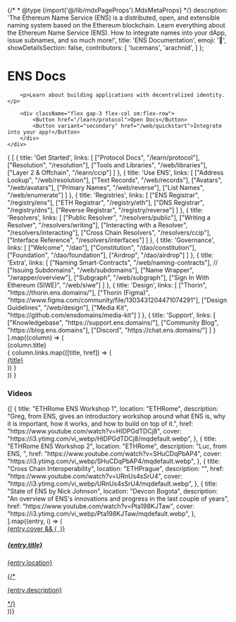 {/* * @type {import('@/lib/mdxPageProps').MdxMetaProps} */}
  description: 'The Ethereum Name Service (ENS) is a distributed, open, and extensible naming system based on the Ethereum blockchain. Learn everything about the Ethereum Name Service (ENS). How to integrate names into your dApp, issue subnames, and so much more!',
  title: 'ENS Documentation',
  emoji: '👋',
  showDetailsSection: false,
  contributors: [
    'lucemans',
    'arachnid',
  ]
};

<div className="bg-ens-light-background-secondary dark:bg-ens-dark-background-secondary">
    <div className="max-w-5xl mx-auto space-y-4 py-16 px-4 sm:px-6">
        <h1>ENS Docs</h1>

        <p>Learn about building applications with decentralized identity.</p>

        <div className="flex gap-3 flex-col sm:flex-row">
            <Button href="/learn/protocol">Open Docs</Button>
            <Button variant="secondary" href="/web/quickstart">Integrate into your app!</Button>
        </div>
    </div>

</div>

<div className="max-w-5xl !mx-auto space-y-6 pt-6 px-4 sm:px-6 w-full">
<div className="grid grid-cols-2 lg:grid-cols-4 gap-6">
    {
        [
            {
                title: 'Get Started',
                links: [
                    ["Protocol Docs", "/learn/protocol"],
                    ["Resolution", "/resolution"],
                    ["Tools and Libraries", "/web/libraries"],
                    ["Layer 2 & Offchain", "/learn/ccip"]
                ]
            },
            {
                title: 'Use ENS',
                links: [
                    ["Address Lookup", "/web/resolution"],
                    ["Text Records", "/web/records"],
                    ["Avatars", "/web/avatars"],
                    ["Primary Names", "/web/reverse"],
                    ["List Names", "/web/enumerate"]
                ]
            },
            {
                title: 'Registries',
                links: [
                    ["ENS Registrar", "/registry/ens"],
                    ["ETH Registrar", "/registry/eth"],
                    ["DNS Registrar", "/registry/dns"],
                    ["Reverse Registrar", "/registry/reverse"]
                ]
            },
            {
                title: 'Resolvers',
                links: [
                    ["Public Resolver", "/resolvers/public"],
                    ["Writing a Resolver", "/resolvers/writing"],
                    ["Interacting with a Resolver", "/resolvers/interacting"],
                    ["Cross Chain Resolvers", "/resolvers/ccip"],
                    ["Interface Reference", "/resolvers/interfaces"]
                ]
            },
            {
                title: 'Governance',
                links: [
                    ["Welcome", "/dao"],
                    ["Constitution", "/dao/constitution"],
                    ["Foundation", "/dao/foundation"],
                    ["Airdrop", "/dao/airdrop"]
                ]
            },
            {
                title: 'Extra',
                links: [
                    ["Naming Smart-Contracts", "/web/naming-contracts"],
                    // ["Issuing Subdomains", "/web/subdomains"],
                    ["Name Wrapper", "/wrapper/overview"],
                    ["Subgraph", "/web/subgraph"],
                    ["Sign In With Ethereum (SIWE)", "/web/siwe"]
                ]
            },
            {
                title: 'Design',
                links: [
                    ["Thorin", "https://thorin.ens.domains/"],
                    ["Thorin (Figma)", "https://www.figma.com/community/file/1303431204471074291"],
                    ["Design Guidelines", "/web/design"],
                    ["Media Kit", "https://github.com/ensdomains/media-kit"]
                ]
            },
            {
                title: 'Support',
                links: [
                    ["Knowledgebase", "https://support.ens.domains/"],
                    ["Community Blog", "https://blog.ens.domains"],
                    ["Discord", "https://chat.ens.domains/"]
                ]
            }
        ].map((column) => (
            <div>
                <div className="font-bold">{column.title}</div>
                {
                    column.links.map(([title, href]) => (
                        <div className="flex items-center gap-3">
                            <a href={href}>{title}</a>
                        </div>
                    ))
                }
            </div>
        ))
    }
</div>

<h3 className="pt-4">Videos</h3>
<div className="w-full gap-4 pb-4 mt-0 grid grid-cols-1 sm:grid-cols-2 lg:grid-cols-4 not-prose">
  {[
    {
      title: "ETHRome ENS Workshop 1",
      location: "ETHRome",
      description:
        "Greg, from ENS, gives an introductory workshop around what ENS is, why it is important, how it works, and how to build on top of it.",
      href: "https://www.youtube.com/watch?v=HIDPGdTDCj8",
      cover: "https://i3.ytimg.com/vi_webp/HIDPGdTDCj8/mqdefault.webp",
    },
    {
      title: "ETHRome ENS Workshop 2",
      location: "ETHRome",
      description: "Luc, from ENS, ",
      href: "https://www.youtube.com/watch?v=SHuCDqPbAP4",
      cover: "https://i3.ytimg.com/vi_webp/SHuCDqPbAP4/mqdefault.webp",
    },
    {
      title: "Cross Chain Interoperability",
      location: "ETHPrague",
      description: "",
      href: "https://www.youtube.com/watch?v=URnUs4sSrU4",
      cover: "https://i3.ytimg.com/vi_webp/URnUs4sSrU4/mqdefault.webp",
    },
    {
      title: "State of ENS by Nick Johnson",
      location: "Devcon Bogota",
      description:
        "An overview of ENS's innovations and progress in the last couple of years",
      href: "https://www.youtube.com/watch?v=Pta198KJTaw",
      cover: "https://i3.ytimg.com/vi_webp/Pta198KJTaw/mqdefault.webp",
    },
  ].map((entry, i) => (
    <a
      className="w-full border flex flex-col rounded-lg border-ens-light-border dark:border-ens-dark-border overflow-hidden my-0 py-0 bg-ens-light-background-primary dark:bg-ens-dark-background-primary hover:bg-ens-light-background-secondary/50 hover:dark:bg-ens-dark-background-secondary/50"
      href={entry.href}
      hideExtras={true}
    >
      <div className="w-full bg-ens-light-background-disabled dark:bg-ens-dark-background-secondary aspect-video">
        {entry.cover && (
          <img src={entry.cover} alt="" className="w-full aspect-video" />
        )}
      </div>
      <div className="w-full border-t border-ens-light-border dark:border-ens-dark-border px-3 pt-2 pb-3 overflow-ellipsis">
        <h5 className="font-bold">{entry.title}</h5>
        <p className="tag tag-blue">{entry.location}</p>
        {/*<p className="h-16 overflow-ellipsis text-xs">{entry.description}</p>*/}
      </div>
    </a>
  ))}
</div>

</div>
